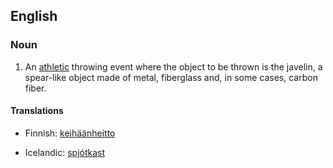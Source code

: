 ==English==

===Noun===
{{en-noun|-|sg=[[javelin]] [[throw]]}}

# {{context|athletics}} An [[athletic]] throwing event where the object to be thrown is the javelin, a spear-like object made of metal, fiberglass and, in some cases, carbon fiber.

====Translations====
{{trans-top|athletic event where a javelin is thrown}}
*Finnish: [[keihäänheitto]]
{{trans-mid}}
*Icelandic: [[spjótkast]] {{n}}
{{trans-bottom}}